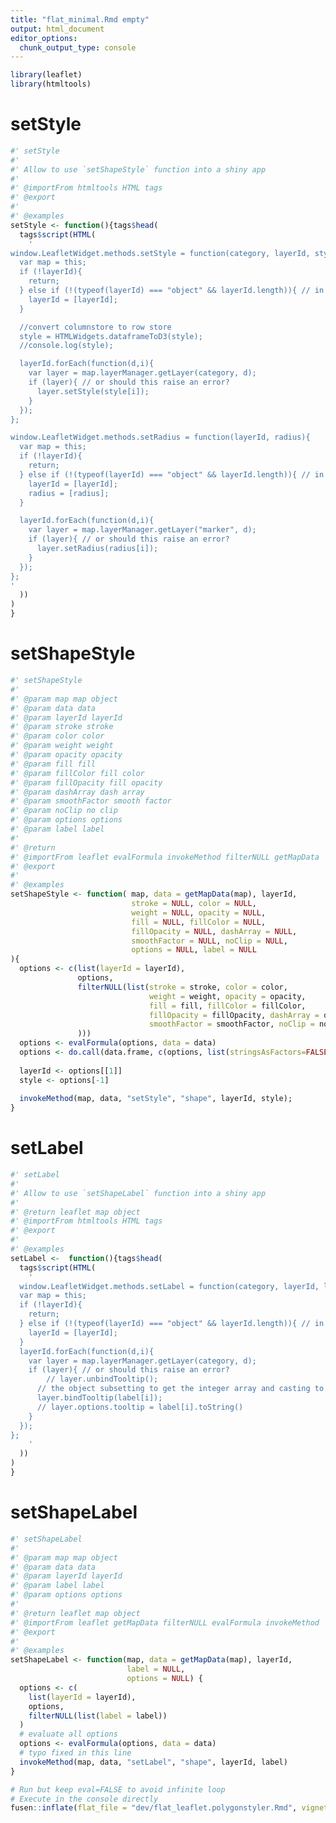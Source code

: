```yaml
---
title: "flat_minimal.Rmd empty"
output: html_document
editor_options: 
  chunk_output_type: console
---
```


```r
library(leaflet)
library(htmltools)
```

<!--
 You need to run the 'description' chunk in the '0-dev_history.Rmd' file before continuing your code there.
-->

# setStyle

```r
#' setStyle
#' 
#' Allow to use `setShapeStyle` function into a shiny app
#'
#' @importFrom htmltools HTML tags
#' @export
#'
#' @examples
setStyle <- function(){tags$head(
  tags$script(HTML(
    '
window.LeafletWidget.methods.setStyle = function(category, layerId, style){
  var map = this;
  if (!layerId){
    return;
  } else if (!(typeof(layerId) === "object" && layerId.length)){ // in case a single layerid is given
    layerId = [layerId];
  }

  //convert columnstore to row store
  style = HTMLWidgets.dataframeToD3(style);
  //console.log(style);

  layerId.forEach(function(d,i){
    var layer = map.layerManager.getLayer(category, d);
    if (layer){ // or should this raise an error?
      layer.setStyle(style[i]);
    }
  });
};

window.LeafletWidget.methods.setRadius = function(layerId, radius){
  var map = this;
  if (!layerId){
    return;
  } else if (!(typeof(layerId) === "object" && layerId.length)){ // in case a single layerid is given
    layerId = [layerId];
    radius = [radius];
  }

  layerId.forEach(function(d,i){
    var layer = map.layerManager.getLayer("marker", d);
    if (layer){ // or should this raise an error?
      layer.setRadius(radius[i]);
    }
  });
};
'
  ))
)
}
```

# setShapeStyle

```r
#' setShapeStyle
#'
#' @param map map object
#' @param data data
#' @param layerId layerId
#' @param stroke stroke
#' @param color color
#' @param weight weight
#' @param opacity opacity
#' @param fill fill
#' @param fillColor fill color
#' @param fillOpacity fill opacity
#' @param dashArray dash array
#' @param smoothFactor smooth factor
#' @param noClip no clip
#' @param options options
#' @param label label
#'
#' @return
#' @importFrom leaflet evalFormula invokeMethod filterNULL getMapData
#' @export
#'
#' @examples
setShapeStyle <- function( map, data = getMapData(map), layerId,
                           stroke = NULL, color = NULL,
                           weight = NULL, opacity = NULL,
                           fill = NULL, fillColor = NULL,
                           fillOpacity = NULL, dashArray = NULL,
                           smoothFactor = NULL, noClip = NULL,
                           options = NULL, label = NULL
){
  options <- c(list(layerId = layerId),
               options,
               filterNULL(list(stroke = stroke, color = color,
                               weight = weight, opacity = opacity,
                               fill = fill, fillColor = fillColor,
                               fillOpacity = fillOpacity, dashArray = dashArray,
                               smoothFactor = smoothFactor, noClip = noClip, label = label
               )))
  options <- evalFormula(options, data = data)
  options <- do.call(data.frame, c(options, list(stringsAsFactors=FALSE)))
  
  layerId <- options[[1]]
  style <- options[-1] 
  
  invokeMethod(map, data, "setStyle", "shape", layerId, style);
}
```

# setLabel

```r
#' setLabel
#' 
#' Allow to use `setShapeLabel` function into a shiny app
#'
#' @return leaflet map object
#' @importFrom htmltools HTML tags
#' @export 
#'
#' @examples 
setLabel <-  function(){tags$head(
  tags$script(HTML(
    '
  window.LeafletWidget.methods.setLabel = function(category, layerId, label){
  var map = this;
  if (!layerId){
    return;
  } else if (!(typeof(layerId) === "object" && layerId.length)){ // in case a single layerid is given
    layerId = [layerId];
  }
  layerId.forEach(function(d,i){
    var layer = map.layerManager.getLayer(category, d);
    if (layer){ // or should this raise an error?
        // layer.unbindTooltip();
      // the object subsetting to get the integer array and casting to string is what I added
      layer.bindTooltip(label[i]);
      // layer.options.tooltip = label[i].toString()
    }
  });
};  
    '
  ))
)
}
```

# setShapeLabel

```r
#' setShapeLabel
#'
#' @param map map object
#' @param data data
#' @param layerId layerId
#' @param label label
#' @param options options
#'
#' @return leaflet map object
#' @importFrom leaflet getMapData filterNULL evalFormula invokeMethod
#' @export
#'
#' @examples
setShapeLabel <- function(map, data = getMapData(map), layerId,
                          label = NULL,
                          options = NULL) {
  options <- c(
    list(layerId = layerId),
    options,
    filterNULL(list(label = label))
  )
  # evaluate all options
  options <- evalFormula(options, data = data)
  # typo fixed in this line
  invokeMethod(map, data, "setLabel", "shape", layerId, label)
}
```


```r
# Run but keep eval=FALSE to avoid infinite loop
# Execute in the console directly
fusen::inflate(flat_file = "dev/flat_leaflet.polygonstyler.Rmd", vignette_name = "leaflet.polygonstyler")
```
